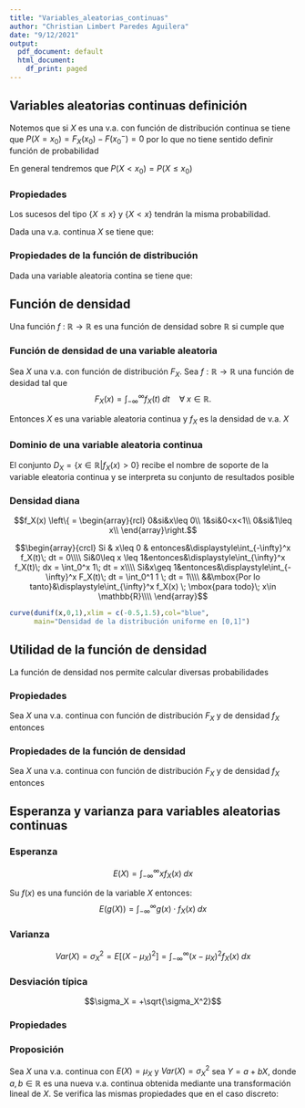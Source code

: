 ```yaml
---
title: "Variables_aleatorias_continuas"
author: "Christian Limbert Paredes Aguilera"
date: "9/12/2021"
output:
  pdf_document: default
  html_document:
    df_print: paged
---
```


## Variables aleatorias continuas definición 
Notemos que si $X$ es una v.a. con función de distribución continua se tiene que 
$P(X=x_0) = F_X(x_0)-F(x_0^-) = 0$ por lo que no tiene sentido definir función
de probabilidad

En general tendremos que $P(X<x_0) = P(X\leq x_0)$

### Propiedades
Los sucesos del tipo $\lbrace X\leq x\rbrace$ y $\lbrace X<x \rbrace$ tendrán la misma probabilidad.

Dada una v.a. continua $X$ se tiene que:
\begin{itemize}
  \item $P(X\leq b) = P(X<b)$\\\\
  Demostración.- $P(X\leq b) = P(X<b)+P(X=b) = P(X<b)$\\\\
  
  \item $P(X<b) = P(X<a) + P(a<X<b)$\\\\
  Demostración.- Sea $\lbrace X<a \rbrace \cap \lbrace a<X<b \rbrace = \emptyset$
  y $\lbrace X<a \rbrace \cup \lbrace a<X<b \rbrace = \lbrace X<b\rbrace$
  entonces,\\
  $$\begin{array}{rcl}
    P(X\leq b)&=&P\left(\lbrace X<a \rbrace \cup \lbrace a<X<b \rbrace\right)\\\\
    &=&P(X<a) + P(a<X<b)\\\\
  \end{array}$$
  
  \item $P(a<X<b) = P(X<b)-P(X<a)$\\\\
  Demostración.-\; Si reescribimos la igualdad dada nos queda,
  $$P(X\leq b) = P(X<a) + P(a<X<b),$$ de donde por la primera y segunda propiedad queda demostrada la proposición.\\\\
\end{itemize}

### Propiedades de la función de distribución
Dada una variable aleatoria contina se tiene que:
\begin{itemize}
  \item $F_X(b) = F_X(a) + P(a<X<b)$
  \item $P(a<X<b) = F_X(b) - F_X(a)$
  \item $P(a\leq X\leq b) = FX_(b)-F_X(a)$
\end{itemize}

## Función de densidad
Una función $f$ : ${\mathbb{R}\to \mathbb{R}}$ es una función de densidad sobre $\mathbb{R}$ si cumple que 
\begin{itemize}
  \item $f_X(x)\geq 0$ para todo $x\in \mathbb{R}$
  \item $f$ es continua salvo a lo más en una cantidad finita de puntos sobre cada intervalo acotado de $\mathbb{R}$.
  \item $\displaystyle\int_{-\infty}^{\infty} f_X(x) \; dx = 1$
\end{itemize}

### Función de densidad de una variable aleatoria
Sea $X$ una v.a. con función de distribución $F_X$. Sea ${f:\mathbb{R}\to \mathbb{R}}$ una función de desidad tal que 
$$F_X(x) = \displaystyle\int_{-\infty}^{\infty} f_X(t)\; dt \quad \forall\;   x\in \mathbb{R}.$$

Entonces $X$ es una variable aleatoria continua y $f_X$ es la densidad de v.a. $X$

### Dominio de una variable aleatoria continua
El conjunto $D_X = \lbrace x\in\mathbb{R} | f_X(x)>0 \rbrace$ recibe el nombre de soporte de la variable eleatoria continua y se interpreta su conjunto de resultados posible

### Densidad diana 
$$f_X(x) \left\{ = \begin{array}{rcl}
  0&si&x\leq 0\\
  1&si&0<x<1\\
  0&si&1\leq x\\
\end{array}\right.$$


$$\begin{array}{crcl}
  Si & x\leq 0 & entonces&\displaystyle\int_{-\infty}^x f_X(t)\; dt = 0\\\\
  Si&0\leq x \leq 1&entonces&\displaystyle\int_{\infty}^x f_X(t)\; dx = \int_0^x 1\; dt = x\\\\
  Si&x\geq 1&entonces&\displaystyle\int_{-\infty}^x F_X(t)\; dt = \int_0^1 1 \; dt = 1\\\\
 &&\mbox{Por lo tanto}&\displaystyle\int_{\infty}^x f_X(x) \; \mbox{para todo}\; x\in \mathbb{R}\\\\
\end{array}$$

```r
curve(dunif(x,0,1),xlim = c(-0.5,1.5),col="blue",
      main="Densidad de la distribución uniforme en [0,1]")
```

## Utilidad de la función de densidad
La función de densidad nos permite calcular diversas probabilidades

### Propiedades
Sea $X$ una v.a. continua con función de distribución $F_X$ y de densidad $f_X$ entonces
\begin{itemize}
  \item $P(a<X<b) = P(a<X\leq b) = P(a\leq X < b) = P(a\leq X \leq b) = \displaystyle\int_a^b f_X(x)\; dx$
  \item Si $A$ es un conjunto adecuado de $\mathbb{R}$ entonces 
  $$P(X\in A) = \displaystyle\int_{A}f(X) \; dx = \int_{A\cap D_X} f(x)\; dx$$
\end{itemize}

### Propiedades de la función de densidad
Sea $X$ una v.a. continua con función de distribución $F_X$ y de densidad $f_X$ entonces
\begin{itemize}
  \item Si $f_X$ es continua en un punto $x$, $F_X$ es derivable en ese punto y $F^{'}_X(x) = f_X(x)$
  \item $P(X=x) = 0\; \forall x\in \mathbb{R}$.
\end{itemize}

## Esperanza y varianza para variables aleatorias continuas

### Esperanza
$$E(X) = \int_{-\infty}^{\infty} xf_X(x)\; dx$$

Su $f(x)$ es una función de la variable $X$ entonces:
$$E(g(X)) = \int_{-\infty}^{\infty} g(x)\cdot f_X(x)\; dx$$

### Varianza

$$Var(X) = \sigma_X^2 = E\left[(X-\mu_X)^2\right] = \int_{-\infty}^{\infty} (x -\mu_X)^2 f_X(x)\; dx$$

### Desviación típica
$$\sigma_X = +\sqrt{\sigma_X^2}$$

### Propiedades
\begin{itemize}
  \item $\sigma_X^2 \geq 0$
  \item $Var(cte) = E(cte^2) - (E(cte))^2 = cte^2 - cte^2 = 0$
  \item $Var(X) = E(X^2) - \mu_X^2 = \displaystyle\int_{-\infty}^\infty x^2 f_X(x)\; dx - \mu_X^2$
  \item El mínimo de $E\left[(X-C)^2\right]$ se alcanza cuando $C = E(X)$ y es $Var(X)$
\end{itemize}

### Proposición
Sea $X$ una v.a. continua con $E(X) = \mu_X$ y $Var(X) = \sigma_X^2$ sea $Y=a+bX$, donde $a,b\in \mathbb{R}$ es una nueva v.a. continua obtenida mediante una transformación lineal de $X$. Se verifica las mismas propiedades que en el caso discreto:

\begin{itemize}
  \item $E(Y) = E(a+bX) = a+bE(X)$
  \item $Var(Y) = Var(a+bX) = b^2Var(X)$
  \item $\sigma_Y = |b|\sigma_X$
  \item $Z=\dfrac{X-\mu_X}{\sigma_X}$ es una transformación lineal de $X$ de forma que 
  $$E(Z) = 0 \qquad y \qquad Var(Z)=1$$
  
  Demosrtación.- Para la esperanza:
  $$E(Z) = E\left[\dfrac{X-\mu_X}{\sigma_X}\right] = \dfrac{E(X)-\mu_X}{\sigma_X} = \dfrac{\mu_X - \mu_X}{\sigma_X} = 0$$
  
  Luego para la varianza se tiene:
  
  $$Var(Z) = Var\left[\dfrac{X-\mu_X}{\sigma_X}\right] =  \dfrac{Var(X)}{\sigma_X^2} = -\mu_X + \sigma_X^{-1} \cdot Var(X) = \sigma_X^{-2} Var(X) =  \dfrac{\sigma_X^2}{\sigma_X^2} = 1$$
\end{itemize}


